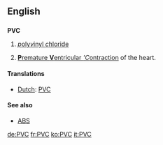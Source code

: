==English==
==={{initialism}}===
'''PVC'''

#{{organic compound}} [[polyvinyl chloride|''p''oly''v''inyl ''c''hloride]]
#{{medicine}} [[premature ventricular contraction|'''P'''remature '''V'''entricular '''C''ontraction]] of the heart.

====Translations====
{{top}}
*[[Dutch]]: [[#Dutch|PVC]]
{{bottom}}

====See also====
* {{sense|chemistry}} [[ABS]]

[[de:PVC]]
[[fr:PVC]]
[[ko:PVC]]
[[it:PVC]]